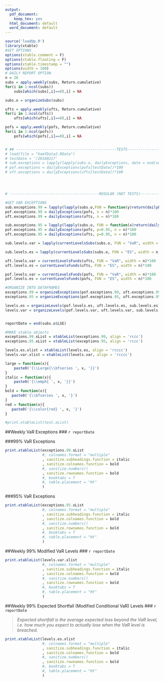 ```yaml
---
output:
  pdf_document:
    keep_tex: yes
  html_document: default
  word_document: default
---
```


```r
source('loadUp.R')
library(xtable)
#SET OPTIONS
options(xtable.comment = F)
options(xtable.floating = F)
options(xtable.timestamp = "")
options(width = 100)
# DAILY REPORT OPTION
n = 26
subs = apply.weekly(subs, Return.cumulative)
for(i in 1:ncol(subs))
    subs[which(subs[,i]==0),i] = NA

subs.o = organizeSubs(subs)

ufts = apply.weekly(ufts, Return.cumulative)
for(i in 1:ncol(ufts))
    ufts[which(ufts[,i]==0),i] = NA

pofs = apply.weekly(pofs, Return.cumulative)
for(i in 1:ncol(pofs))
    pofs[which(pofs[,i]==0),i] = NA


# ## ----------------------------------------------TESTS------------------------------------------------------
# load(file = "hamfData2.RData")
# testDate = '/20160217'
# sub.exceptions = lapply(lapply(subs.o, dailyExceptions, date = end(subs[testDate])), function(x)return(x*100))
# pof.exceptions = dailyExceptions(pofs[testDate])*100
# uft.exceptions = dailyExceptions(ufts[testDate])*100




# -----------------------------------------REGULAR (NOT TESTS)------------------------------------------------------

#GET VAR EXCEPTIONS
sub.exceptions.99 = lapply(lapply(subs.o,FUN = function(y)return(dailyExceptions(y, n = n))), function(x)return(x*100))
pof.exceptions.99 = dailyExceptions(pofs, n = n)*100
uft.exceptions.99 = dailyExceptions(ufts, n = n)*100

sub.exceptions.95 = lapply(lapply(subs.o, FUN = function(x)return(dailyExceptions(x, p = 0.95, n = n))), function(x)return(x*100))
pof.exceptions.95 = dailyExceptions(pofs, p=0.95, n = n)*100
uft.exceptions.95 = dailyExceptions(ufts, p=0.95, n = n)*100

sub.levels.var = lapply(currentLevelsSubs(subs.o, FUN = "VaR", width = n, omissions = c("MiscLSE", "MiscLSD", "MiscED", "MiscMF", "MiscMN")), function(l)return(l*100))

sub.levels.es = lapply(currentLevelsSubs(subs.o, FUN = "ES", width = n, omissions = c("MiscLSE", "MiscLSD", "MiscED", "MiscMF", "MiscMN")), function(l)return(l*100))

uft.levels.var = currentLevelsFunds(ufts, FUN = "VaR", width = n)*100
uft.levels.es = currentLevelsFunds(ufts, FUN = "ES", width = n)*100

pof.levels.var = currentLevelsFunds(pofs, FUN = "VaR", width = n)*100
pof.levels.es = currentLevelsFunds(pofs, FUN = "ES", width = n)*100

#ORGANIZE INTO DATAFRAMES
exceptions.99 = organizeExceptions(pof.exceptions.99, uft.exceptions.99, sub.exceptions.99)
exceptions.95 = organizeExceptions(pof.exceptions.95, uft.exceptions.95, sub.exceptions.95)

levels.es = organizeLevels(pof.levels.es, uft.levels.es, sub.levels.es)
levels.var = organizeLevels(pof.levels.var, uft.levels.var, sub.levels.var)


reportDate = end(subs.o$LSE)

#MAKE xtable objects
exceptions.99.xList = xtableList(exceptions.99, align = 'rccc')
exceptions.95.xList = xtableList(exceptions.95, align = 'rccc')

levels.es.xlist = xtableList(levels.es, align = 'rcccc')
levels.var.xlist = xtableList(levels.var, align = 'rcccc')

large = function(x){
    paste0('{\\Large{\\bfseries ', x, '}}')
}
italic = function(x){
    paste0('{\\emph{ ', x, '}}')
}
bold = function(x){
   paste0('{\\bfseries ', x, '}')
}
red = function(x){
   paste0('{\\color{red} ', x, '}')
}

#print.xtableList(test.xList)
```

##Weekly VaR Exceptions
### `r reportDate`


###99% VaR Exceptions
```r
print.xtableList(exceptions.99.xList
                 #, colnames.format = "multiple"
                 , sanitize.subheadings.function = italic
                 , sanitize.colnames.function = bold
                 #, sanitize.numbers()
                 , sanitize.rownames.function = bold
                 #, booktabs = T
                 #, table.placement = "Ht"
                 )
```


###95% VaR Exceptions
```r
print.xtableList(exceptions.95.xList
                 #, colnames.format = "multiple"
                 , sanitize.subheadings.function = italic
                 , sanitize.colnames.function = bold
                 #, sanitize.numbers()
                 , sanitize.rownames.function = bold
                 #, booktabs = T
                 #, table.placement = "Ht"
                 )
```
\pagebreak

##Weekly 99% Modified VaR Levels
### `r reportDate`
```r
print.xtableList(levels.var.xlist
                 #, colnames.format = "multiple"
                 , sanitize.subheadings.function = italic
                 , sanitize.colnames.function = bold
                 #, sanitize.numbers()
                 , sanitize.rownames.function = bold
                 #, booktabs = T
                 #, table.placement = "Ht"
                 )
```
\pagebreak

##Weekly 99% Expected Shortfall (Modified Conditional VaR) Levels
### `r reportDate`



> *Expected shortfall is the average expected loss beyond the VaR level, i.e. how much you expect to actually lose when the VaR level is breached.*


```r
print.xtableList(levels.es.xlist
                 #, colnames.format = "multiple"
                 , sanitize.subheadings.function = italic
                 , sanitize.colnames.function = bold
                 #, sanitize.numbers()
                 , sanitize.rownames.function = bold
                 #, booktabs = T
                 #, table.placement = "Ht"
                 )
```




